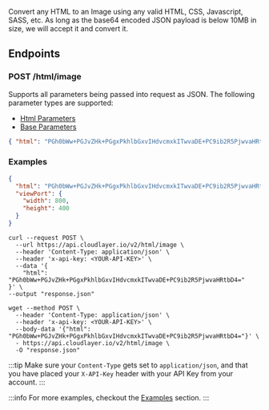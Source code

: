 
Convert any HTML to an Image using any valid HTML, CSS, Javascript, SASS, etc. As long as the base64 encoded JSON payload is below 10MB in size, we will accept it and convert it.

## Endpoints

### POST /html/image

Supports all parameters being passed into request as JSON. The following parameter types are supported:

- [Html Parameters](#html-parameters)
- [Base Parameters](#base-parameters)

<BaseUrlCodeBlock path="/html/image" title="POST /html/image" />

```json title="JSON Payload"
{ "html": "PGh0bWw+PGJvZHk+PGgxPkhlbGxvIHdvcmxkITwvaDE+PC9ib2R5PjwvaHRtbD4=" }
```

### Examples

```json title="Viewport Example"
{
  "html": "PGh0bWw+PGJvZHk+PGgxPkhlbGxvIHdvcmxkITwvaDE+PC9ib2R5PjwvaHRtbD4=",
  "viewPort": {
    "width": 800,
    "height": 400
  }
}
```

```shell title="cURL Example"
curl --request POST \
  --url https://api.cloudlayer.io/v2/html/image \
  --header 'Content-Type: application/json' \
  --header 'x-api-key: <YOUR-API-KEY>' \
  --data '{
	"html": "PGh0bWw+PGJvZHk+PGgxPkhlbGxvIHdvcmxkITwvaDE+PC9ib2R5PjwvaHRtbD4="
}' \
--output "response.json"
```

```shell title="Wget Example"
wget --method POST \
  --header 'Content-Type: application/json' \
  --header 'x-api-key: <YOUR-API-KEY>' \
  --body-data '{"html": "PGh0bWw+PGJvZHk+PGgxPkhlbGxvIHdvcmxkITwvaDE+PC9ib2R5PjwvaHRtbD4="}' \
  - https://api.cloudlayer.io/v2/html/image \
  -O "response.json"
```

:::tip
Make sure your `Content-Type` gets set to `application/json`, and that you have placed your `X-API-Key` header with your API Key from your account.
:::

:::info
For more examples, checkout the [Examples](examples/) section.
:::
